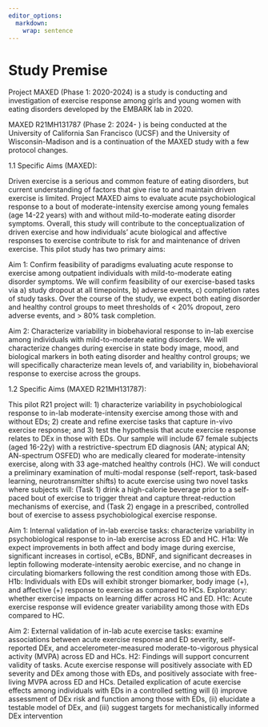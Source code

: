```yaml
---
editor_options: 
  markdown: 
    wrap: sentence
---
```


# Study Premise

Project MAXED (Phase 1: 2020-2024) is a study is conducting and investigation of exercise response among girls and young women with eating disorders developed by the EMBARK lab in 2020.

MAXED R21MH131787 (Phase 2: 2024- ) is being conducted at the University of California San Francisco (UCSF) and the University of Wisconsin-Madison and is a continuation of the MAXED study with a few protocol changes.

1.1 Specific Aims (MAXED):

Driven exercise is a serious and common feature of eating disorders, but current understanding of factors that give rise to and maintain driven exercise is limited.
Project MAXED aims to evaluate acute psychobiological response to a bout of moderate-intensity exercise among young females (age 14-22 years) with and without mild-to-moderate eating disorder symptoms.
Overall, this study will contribute to the conceptualization of driven exercise and how individuals’ acute biological and affective responses to exercise contribute to risk for and maintenance of driven exercise.
This pilot study has two primary aims:

Aim 1: Confirm feasibility of paradigms evaluating acute response to exercise among outpatient individuals with mild-to-moderate eating disorder symptoms.
We will confirm feasibility of our exercise-based tasks via a) study dropout at all timepoints, b) adverse events, c) completion rates of study tasks.
Over the course of the study, we expect both eating disorder and healthy control groups to meet thresholds of \< 20% dropout, zero adverse events, and \> 80% task completion.

Aim 2: Characterize variability in biobehavioral response to in-lab exercise among individuals with mild-to-moderate eating disorders.
We will characterize changes during exercise in state body image, mood, and biological markers in both eating disorder and healthy control groups; we will specifically characterize mean levels of, and variability in, biobehavioral response to exercise across the groups.

1.2 Specific Aims (MAXED R21MH131787):

This pilot R21 project will: 1) characterize variability in psychobiological response to in-lab moderate-intensity exercise among those with and without EDs; 2) create and refine exercise tasks that capture in-vivo exercise response; and 3) test the hypothesis that acute exercise response relates to DEx in those with EDs.
Our sample will include 67 female subjects (aged 16-22y) with a restrictive-spectrum ED diagnosis (AN; atypical AN; AN-spectrum OSFED) who are medically cleared for moderate-intensity exercise, along with 33 age-matched healthy controls (HC).
We will conduct a preliminary examination of multi-modal response (self-report, task-based learning, neurotransmitter shifts) to acute exercise using two novel tasks where subjects will: (Task 1) drink a high-calorie beverage prior to a self-paced bout of exercise to trigger threat and capture threat-reduction mechanisms of exercise, and (Task 2) engage in a prescribed, controlled bout of exercise to assess psychobiological exercise response.

Aim 1: Internal validation of in-lab exercise tasks: characterize variability in psychobiological response to in-lab exercise across ED and HC.
H1a: We expect improvements in both affect and body image during exercise, significant increases in cortisol, eCBs, BDNF, and significant decreases in leptin following moderate-intensity aerobic exercise, and no change in circulating biomarkers following the rest condition among those with EDs.
H1b: Individuals with EDs will exhibit stronger biomarker, body image (+), and affective (+) response to exercise as compared to HCs.
Exploratory: whether exercise impacts on learning differ across HC and ED.
H1c: Acute exercise response will evidence greater variability among those with EDs compared to HC.

Aim 2: External validation of in-lab acute exercise tasks: examine associations between acute exercise response and ED severity, self-reported DEx, and accelerometer-measured moderate-to-vigorous physical activity (MVPA) across ED and HCs.
H2: Findings will support concurrent validity of tasks.
Acute exercise response will positively associate with ED severity and DEx among those with EDs, and positively associate with free-living MVPA across ED and HCs.
Detailed explication of acute exercise effects among individuals with EDs in a controlled setting will (i) improve assessment of DEx risk and function among those with EDs, (ii) elucidate a testable model of DEx, and (iii) suggest targets for mechanistically informed DEx intervention
